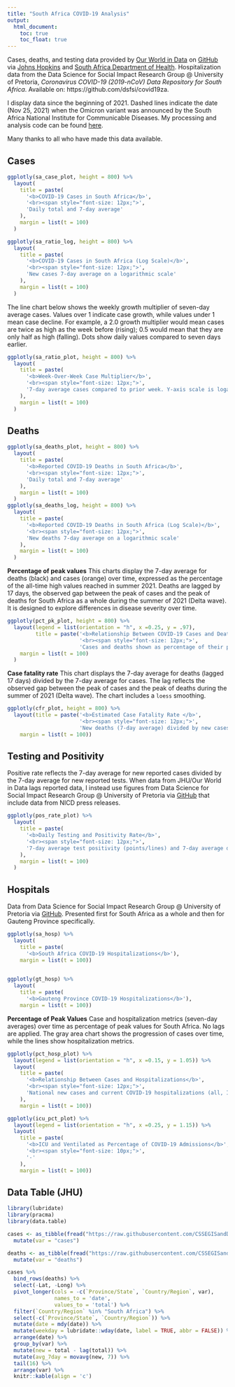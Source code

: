 ```yaml
---
title: "South Africa COVID-19 Analysis"
output: 
  html_document:
    toc: true
    toc_float: true
---
```


Cases, deaths, and testing data provided by [Our World in Data](https://ourworldindata.org/) on [GitHub](https://github.com/owid/covid-19-data/tree/master/public/data) via [Johns Hopkins](https://github.com/CSSEGISandData/COVID-19) and [South Africa Department of Health](https://sacoronavirus.co.za/). Hospitalization data from the Data Science for Social Impact Research Group @ University of Pretoria, *Coronavirus COVID-19 (2019-nCoV) Data Repository for South Africa*. Available on: https://github.com/dsfsi/covid19za.

I display data since the beginning of 2021. Dashed lines indicate the date (Nov 25, 2021) when the Omicron variant was announced by the South Africa National Institute for Communicable Diseases. My processing and analysis code can be found [here](https://github.com/ckelly17/South-Africa-COVID-19). 

Many thanks to all who have made this data available.

## Cases

```r
ggplotly(sa_case_plot, height = 800) %>%
  layout(
    title = paste(
      '<b>COVID-19 Cases in South Africa</b>',
      '<br><span style="font-size: 12px;">',
      'Daily total and 7-day average'
    ),
    margin = list(t = 100)
  )

ggplotly(sa_ratio_log, height = 800) %>%
  layout(
    title = paste(
      '<b>COVID-19 Cases in South Africa (Log Scale)</b>',
      '<br><span style="font-size: 12px;">',
      'New cases 7-day average on a logarithmic scale'
    ),
    margin = list(t = 100)
  )

```

The line chart below shows the weekly growth multiplier of seven-day average cases. Values over 1 indicate case growth, while values under 1 mean case decline. For example, a 2.0 growth multiplier would mean cases are twice as high as the week before (rising); 0.5 would mean that they are only half as high (falling). Dots show daily values compared to seven days earlier. 

```r

ggplotly(sa_ratio_plot, height = 800) %>%
  layout(
    title = paste(
      '<b>Week-Over-Week Case Multiplier</b>',
      '<br><span style="font-size: 12px;">',
      '7-day average cases compared to prior week. Y-axis scale is logarithmic.'
    ),
    margin = list(t = 100)
  )
```

## Deaths

```r
ggplotly(sa_deaths_plot, height = 800) %>%
  layout(
    title = paste(
      '<b>Reported COVID-19 Deaths in South Africa</b>',
      '<br><span style="font-size: 12px;">',
      'Daily total and 7-day average'
    ),
    margin = list(t = 100)
  )
ggplotly(sa_deaths_log, height = 800) %>%
  layout(
    title = paste(
      '<b>Reported COVID-19 Deaths in South Africa (Log Scale)</b>',
      '<br><span style="font-size: 12px;">',
      'New deaths 7-day average on a logarithmic scale'
    ),
    margin = list(t = 100)
  )
```

**Percentage of peak values**
This charts display the 7-day average for deaths (black) and cases (orange) over time, expressed as the percentage of the all-time high values reached in summer 2021. Deaths are lagged by 17 days, the observed gap between the peak of cases and the peak of deaths for South Africa as a whole during the summer of 2021 (Delta wave). It is designed to explore differences in disease severity over time.

```r
ggplotly(pct_pk_plot, height = 800) %>%
  layout(legend = list(orientation = "h", x =0.25, y = .97),
         title = paste('<b>Relationship Between COVID-19 Cases and Deaths</b>',
                       '<br><span style="font-size: 12px;">',
                       'Cases and deaths shown as percentage of their peak from July 2021. Deaths lagged 17 days.'),
    margin = list(t = 100)
  )
```

**Case fatality rate**
This chart displays the 7-day average for deaths (lagged 17 days) divided by the 7-day average for cases. The lag reflects the observed gap between the peak of cases and the peak of deaths during the summer of 2021 (Delta wave). The chart includes a `loess` smoothing. 


```r
ggplotly(cfr_plot, height = 800) %>%
  layout(title = paste('<b>Estimated Case Fatality Rate </b>',
                       '<br><span style="font-size: 12px;">',
                       'New deaths (7-day average) divided by new cases (7-day average) 17 days earlier'),
    margin = list(t = 100))
```

## Testing and Positivity 

Positive rate reflects the 7-day average for new reported cases divided by the 7-day average for new reported tests. When data from JHU/Our World in Data lags reported data, I instead use figures from Data Science for Social Impact Research Group @ University of Pretoria via [GitHub](https://github.com/dsfsi/covid19za/blob/master/data/covid19za_provincial_raw_hospitalization.csv) that include data from NICD press releases.

```r
ggplotly(pos_rate_plot) %>%
  layout(
    title = paste(
      '<b>Daily Testing and Positivity Rate</b>',
      '<br><span style="font-size: 12px;">',
      '7-day average test positivity (points/lines) and 7-day average daily testing (area)'
    ),
    margin = list(t = 100)
  )

```
## Hospitals
Data from Data Science for Social Impact Research Group @ University of Pretoria via [GitHub](https://github.com/dsfsi/covid19za/blob/master/data/covid19za_provincial_raw_hospitalization.csv). Presented first for South Africa as a whole and then for Gauteng Province specifically. 


```r
ggplotly(sa_hosp) %>%
  layout(
    title = paste(
      '<b>South Africa COVID-19 Hospitalizations</b>'),
    margin = list(t = 100))
  
```

```r
ggplotly(gt_hosp) %>%
  layout(
    title = paste(
      '<b>Gauteng Province COVID-19 Hospitalizations</b>'),
    margin = list(t = 100))
```

**Percentage of Peak Values** 
Case and hospitalization metrics (seven-day averages) over time as percentage of peak values for South Africa. No lags are applied. The gray area chart shows the progression of cases over time, while the lines show hospitalization metrics.

```r
ggplotly(pct_hosp_plot) %>%
  layout(legend = list(orientation = "h", x =0.15, y = 1.05)) %>%
  layout(
    title = paste(
      '<b>Relationship Between Cases and Hospitalizations</b>',
      '<br><span style="font-size: 12px;">',
      'National new cases and current COVID-19 hospitalizations (all, ICU, ventilated) as percentage of peak values'
    ),
    margin = list(t = 100))

ggplotly(icu_pct_plot) %>%
  layout(legend = list(orientation = "h", x =0.25, y = 1.15)) %>%
  layout(
    title = paste(
      '<b>ICU and Ventilated as Percentage of COVID-19 Admissions</b>',
      '<br><span style="font-size: 10px;">',
      '-'
    ),
    margin = list(t = 100))
```


## Data Table (JHU)

```r
library(lubridate)
library(pracma)
library(data.table)

cases <- as_tibble(fread("https://raw.githubusercontent.com/CSSEGISandData/COVID-19/master/csse_covid_19_data/csse_covid_19_time_series/time_series_covid19_confirmed_global.csv")) %>%
  mutate(var = "cases")

deaths <- as_tibble(fread("https://raw.githubusercontent.com/CSSEGISandData/COVID-19/master/csse_covid_19_data/csse_covid_19_time_series/time_series_covid19_deaths_global.csv")) %>%
  mutate(var = "deaths")

cases %>%
  bind_rows(deaths) %>%
  select(-Lat, -Long) %>%
  pivot_longer(cols = -c(`Province/State`, `Country/Region`, var),
               names_to = 'date',
               values_to = 'total') %>%
  filter(`Country/Region` %in% "South Africa") %>%
  select(-c(`Province/State`, `Country/Region`)) %>%
  mutate(date = mdy(date)) %>%
  mutate(weekday = lubridate::wday(date, label = TRUE, abbr = FALSE)) %>%
  arrange(date) %>%
  group_by(var) %>%
  mutate(new = total - lag(total)) %>%
  mutate(avg_7day = movavg(new, 7)) %>%
  tail(16) %>%
  arrange(var) %>%
  knitr::kable(align = 'c')
  
```

